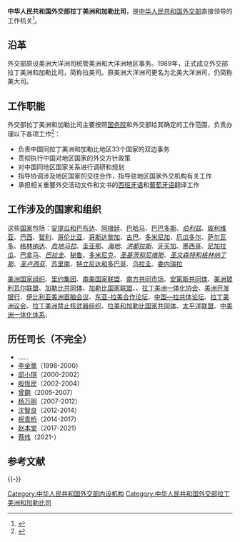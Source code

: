 {{Infobox PRCG
|机构名称=中华人民共和国外交部<br>拉丁美洲和加勒比司
|标志1=Red_star.svg
|标志1说明=[[s:国务院关于国家行政机关和企业事业单位社会团体印章管理的规定|1999年规定]]：[[印章|印章]][[直径|直径]]4.2厘米，中央刊[[五角星|五角星]]，由[[中华人民共和国外交部|外交部]]制发。
|职位1=司长
|人员1=[[蔡伟_(1971年)|蔡伟]]
|职位2=副司长
|职数2=
|人数2=
|人员2=[[王卫_(外交官)|王卫]]、[[陈鲁宁|陈鲁宁]]、[[王亮_(外交官)|王亮]]
|成立时间=
|上级机构=[[中华人民共和国外交部|中华人民共和国外交部]]
|机构类型=外交部内设职能司
|行政级别=正司局级
|组织法规=
|编制人数=
|地址=北京市朝阳区朝阳门南大街2号
|a=中共中央对外联络部拉美局
|c=[[中华人民共和国外交部国际司|中华人民共和国外交部国际司]]
}}

'''中华人民共和国外交部拉丁美洲和加勒比司'''，是[[中华人民共和国外交部|中华人民共和国外交部]]直接领导的工作机关<ref>{{cite news|title=拉丁美洲和加勒比司|url=http://www.fmprc.gov.cn/mfa_chn/wjb_602314/zzjg_602420/ldmzs_602900/|accessdate=2014-05-08|newspaper=中华人民共和国外交部|archive-date=2015-09-06|archive-url=https://web.archive.org/web/20150906025631/http://www.fmprc.gov.cn/mfa_chn/wjb_602314/zzjg_602420/ldmzs_602900/|dead-url=no}}</ref>。

==沿革==
外交部原设美洲大洋洲司统管美洲和大洋洲地区事务。1989年，正式成立外交部拉丁美洲和加勒比司，简称拉美司。原美洲大洋洲司更名为北美大洋洲司，仍简称美大司。

==工作职能==
外交部拉丁美洲和加勒比司主要按照[[中华人民共和国国务院|国务院]]和外交部给其确定的工作范围，负责办理以下各项工作<ref>{{cite news|title=背景资料：外交部拉丁美洲和加勒比司|url=http://www.chinanews.com/gj/2012/01-16/3606896.shtml|accessdate=2014-05-08|newspaper=中国新闻网|archive-date=2020-11-04|archive-url=https://web.archive.org/web/20201104114744/http://www.chinanews.com/gj/2012/01-16/3606896.shtml|dead-url=no}}</ref>：
*负责中国同拉丁美洲和加勒比地区33个国家的双边事务
*贯彻执行中国对地区国家的外交方针政策
*对中国同地区国家关系进行调研和规划
*指导协调涉及地区国家的交往合作，指导驻地区国家外交机构有关工作
*承担相关重要外交活动文件和文书的[[西班牙语|西班牙语]]和[[葡萄牙语|葡萄牙语]]翻译工作

==工作涉及的国家和组织==

这些[[国家|国家]]包括：[[安提瓜和巴布达|安提瓜和巴布达]]、[[阿根廷|阿根廷]]、[[巴哈马|巴哈马]]、[[巴巴多斯|巴巴多斯]]、''[[伯利兹|伯利兹]]''、[[玻利维亚|玻利维亚]]、[[巴西|巴西]]、[[智利|智利]]、[[哥伦比亚|哥伦比亚]]、[[哥斯达黎加|哥斯达黎加]]、[[古巴|古巴]]、[[多米尼加|多米尼加]]、[[厄瓜多尔|厄瓜多尔]]、[[萨尔瓦多|萨尔瓦多]]、[[格林纳达|格林纳达]]、''[[危地马拉|危地马拉]]''、[[圭亚那|圭亚那]]、''[[海地|海地]]''、''[[洪都拉斯|洪都拉斯]]''、[[牙买加|牙买加]]、[[墨西哥|墨西哥]]、[[尼加拉瓜|尼加拉瓜]]、[[巴拿马|巴拿马]]、''[[巴拉圭|巴拉圭]]''、[[秘鲁|秘鲁]]、[[多米尼克|多米尼克]]、''[[圣基茨和尼维斯|圣基茨和尼维斯]]''、''[[圣文森特和格林纳丁斯|圣文森特和格林纳丁斯]]''、''[[圣卢西亚|圣卢西亚]]''、[[苏里南|苏里南]]、[[特立尼达和多巴哥|特立尼达和多巴哥]]、[[乌拉圭|乌拉圭]]、[[委内瑞拉|委内瑞拉]]

[[美洲国家组织|美洲国家组织]]、[[里约集团|里约集团]]、[[南美洲国家联盟|南美国家联盟]]、[[南方共同市场|南方共同市场]]、[[安第斯共同体|安第斯共同体]]、[[美洲玻利瓦尔联盟|美洲玻利瓦尔联盟]]、[[加勒比共同体|加勒比共同体]]、[[加勒比国家联盟|加勒比国家联盟]]、{{tsl|en|Latin American Economic System|拉丁美洲经济体系}}、[[拉丁美洲一体化协会|拉丁美洲一体化协会]]、[[美洲开发银行|美洲开发银行]]、[[伊比利亚-美洲高峰会|伊比利亚美洲首脑会议]]、[[东亚－拉丁美洲合作论坛|东亚-拉美合作论坛]]、[[中国—拉共体论坛|中国—拉共体论坛]]、[[拉美议会|拉丁美洲议会]]、[[特拉特洛科条约|拉丁美洲禁止核武器组织]]、[[拉美和加勒比国家共同体|拉美和加勒比国家共同体]]、[[太平洋联盟|太平洋联盟]]、[[中美洲一体化体系|中美洲一体化体系]]、{{tsl|en|CAF – Development Bank of Latin America|拉美开发银行}}

==历任司长（不完全）==
*……
*[[李金章|李金章]]（1998-2000）
*[[邱小琪|邱小琪]]（2000-2002）
*[[殷恆民|殷恆民]]（2002-2004）
*[[曾鋼|曾鋼]]（2005-2007）
*[[杨万明_(外交官)|杨万明]]（2007-2012）
*[[沈智良|沈智良]]（2012-2014）
*[[祝青桥|祝青桥]]（2014-2017）
*[[赵本堂|赵本堂]]（2017-2021）
*[[蔡伟_(1971年)|蔡伟]]（2021-）

== 参考文献 ==
{{Reflist}}

{{-}}
{{中华人民共和国外交部}}
[[Category:中华人民共和国外交部内设机构|Category:中华人民共和国外交部内设机构]]
[[Category:中华人民共和国外交部拉丁美洲和加勒比司|Category:中华人民共和国外交部拉丁美洲和加勒比司]]